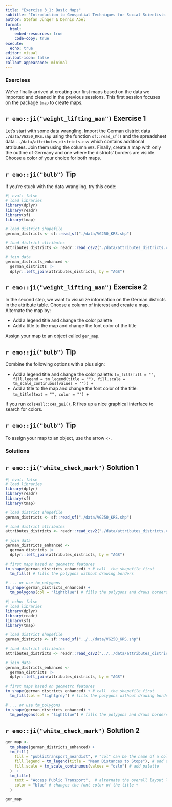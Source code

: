 ```yaml
---
title: "Exercise 3_1: Basic Maps"
subtitle: 'Introduction to Geospatial Techniques for Social Scientists in R'
author: Stefan Jünger & Dennis Abel
format: 
  html:
    embed-resources: true
    code-copy: true
execute:
  echo: true
editor: visual
callout-icon: false
callout-appearance: minimal
---
```


### Exercises

We've finally arrived at creating our first maps based on the data we imported and cleaned in the previous sessions. This first session focuses on the package `tmap` to create maps.

::: callout-note
## `r emo::ji("weight_lifting_man")` Exercise 1

Let's start with some data wrangling. Import the German district data `./data/VG250_KRS.shp` using the function `sf::read_sf()` and the spreadsheet data `../data/attributes_districts.csv` which contains additional attributes. Join them using the column `AGS`. Finally, create a map with only the outline of Germany and one where the districts' borders are visible. Choose a color of your choice for both maps.
:::

::: {.callout-caution collapse="true"}
## `r emo::ji("bulb")` Tip

If you're stuck with the data wrangling, try this code:

```r
#| eval: false
# load libraries
library(dplyr)
library(readr)
library(sf)
library(tmap)

# load district shapefile
german_districts <- sf::read_sf("./data/VG250_KRS.shp")

# load district attributes
attributes_districts <- readr::read_csv2("./data/attributes_districts.csv") 

# join data
german_districts_enhanced <- 
  german_districts |>  
  dplyr::left_join(attributes_districts, by = "AGS")
```
:::

::: callout-note
## `r emo::ji("weight_lifting_man")` Exercise 2

In the second step, we want to visualize information on the German districts in the attribute table. Choose a column of interest and create a map. Alternate the map by:

-   Add a legend title and change the color palette
-   Add a title to the map and change the font color of the title

Assign your map to an object called `ger_map`.
:::

::: {.callout-caution collapse="true"}
## `r emo::ji("bulb")` Tip

Combine the following options with a plus sign:

-   Add a legend title and change the color palette: `tm_fill(fill = "", fill.legend = tm_legend(title = ""), fill.scale = tm_scale_continuous(values = "")) +`
-   Add a title to the map and change the font color of the title: `tm_title(text = "", color = "") +`

If you run `cols4all::c4a_gui()`, R fires up a nice graphical interface to search for colors.
:::

::: {.callout-caution collapse="true"}
## `r emo::ji("bulb")` Tip

To assign your map to an object, use the arrow `<-`.
:::

### Solutions

::: {.callout-tip collapse="true"}
## `r emo::ji("white_check_mark")` Solution 1

```r
#| eval: false
# load libraries
library(dplyr)
library(readr)
library(sf)
library(tmap)

# load district shapefile
german_districts <- sf::read_sf("./data/VG250_KRS.shp")

# load district attributes
attributes_districts <- readr::read_csv2("./data/attributes_districts.csv") 

# join data
german_districts_enhanced <- 
  german_districts |>  
  dplyr::left_join(attributes_districts, by = "AGS")

# first maps based on geometrc features
tm_shape(german_districts_enhanced) + # call  the shapefile first
  tm_fill() # fills the polygons without drawing borders

# ... or use tm_polygons
tm_shape(german_districts_enhanced) + 
  tm_polygons(col = "lightblue") # fills the polygons and draws borders
```

```r
#| echo: false
# load libraries
library(dplyr)
library(readr)
library(sf)
library(tmap)

# load district shapefile
german_districts <- sf::read_sf("../../data/VG250_KRS.shp")

# load district attributes
attributes_districts <- readr::read_csv2("../../data/attributes_districts.csv") 

# join data
german_districts_enhanced <- 
  german_districts |>  
  dplyr::left_join(attributes_districts, by = "AGS")

# first maps based on geometrc features
tm_shape(german_districts_enhanced) + # call  the shapefile first
  tm_fill(col = "lightgrey") # fills the polygons without drawing borders

# ... or use tm_polygons
tm_shape(german_districts_enhanced) + 
  tm_polygons(col = "lightblue") # fills the polygons and draws borders
```
:::

::: {.callout-tip collapse="true"}
## `r emo::ji("white_check_mark")` Solution 2

```r
ger_map <-
  tm_shape(german_districts_enhanced) + 
  tm_fill(
    fill = "publictransport_meandist", # "col" can be the name of a color or a column name
    fill.legend = tm_legend(title = "Mean Distances to Stops"), # add a title to the legend
    fill.scale = tm_scale_continuous(values = "oslo") # add palette
  )  +
  tm_title(
    text = "Access Public Transport",  # alternate the overall layout like title
    color = "blue" # changes the font color of the title +
  )         

ger_map
```
:::
